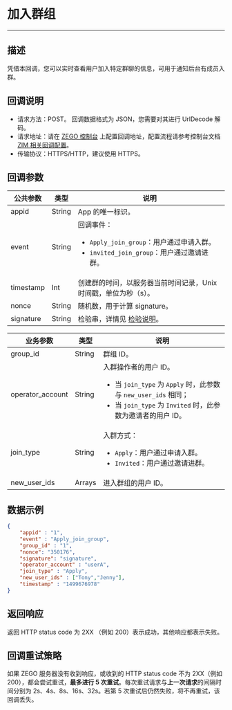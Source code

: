 # 加入群组

---

## 描述

凭借本回调，您可以实时查看用户加入特定群聊的信息，可用于通知后台有成员入群。

## 回调说明

- 请求方法：POST。
  <Note title="说明">
  回调数据格式为 JSON，您需要对其进行 UrlDecode 解码。
  </Note>
- 请求地址：请在 [ZEGO 控制台](https://console.zego.im/) 上配置回调地址，配置流程请参考控制台文档 [ZIM 相关回调配置](https://doc-zh.zego.im/article/17223)。
- 传输协议：HTTPS/HTTP，建议使用 HTTPS。

## 回调参数

| 公共参数 | 类型 | 说明 |
|------|------|------|
| appid | String | App 的唯一标识。 |
| event | String | 回调事件：<ul><li>`Apply_join_group`：用户通过申请入群。</li><li>`invited_join_group`：用户通过邀请进群。</li></ul> |
| timestamp | Int | 创建群的时间，以服务器当前时间记录，Unix 时间戳，单位为秒（s）。 |
| nonce | String | 随机数，用于计算 signature。 |
| signature | String | 检验串，详情见 [检验说明](./Authenticating%20server-to-server%20callbacks.mdx)。 |

| 业务参数 | 类型 | 说明 |
|------|------|------|
| group_id | String | 群组 ID。 |
| operator_account | String | 入群操作者的用户 ID。<ul><li>当 `join_type` 为 `Apply` 时，此参数与 `new_user_ids` 相同；</li><li>当 `join_type` 为 `Invited` 时，此参数为邀请者的用户 ID。</li></ul>|
| join_type | String | 入群方式：<ul><li>`Apply`：用户通过申请入群。</li><li>`Invited`：用户通过邀请进群。</li></ul> |
| new_user_ids | Arrays | 进入群组的用户 ID。 |

## 数据示例

```json
{
    "appid" : "1",
    "event" : "Apply_join_group",
    "group_id" : "1",
    "nonce": "350176",
    "signature": "signature",
    "operator_account" : "userA",
    "join_type" : "Apply",
    "new_user_ids" : ["Tony","Jenny"],
    "timestamp" : "1499676978"
}
```

## 返回响应

返回 HTTP status code 为 2XX （例如 200）表示成功，其他响应都表示失败。

## 回调重试策略

如果 ZEGO 服务器没有收到响应，或收到的 HTTP status code 不为 2XX（例如 200），都会尝试重试，**最多进行 5 次重试**。每次重试请求与**上一次请求**的间隔时间分别为 2s、4s、8s、16s、32s。若第 5 次重试后仍然失败，将不再重试，该回调丢失。
